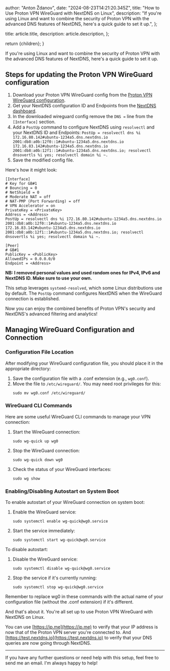 
  author: "Anton Ždanov",
  date: "2024-08-23T14:21:20.345Z",
  title:
    "How to Use Proton VPN WireGuard with NextDNS on Linux",
  description:
    "If you're using Linux and want to combine the security of Proton VPN with the advanced DNS features of NextDNS, here's a quick guide to set it up.",
};

  title: article.title,
  description: article.description,
};

  return <ArticleLayout article={article}>{children}</ArticleLayout>;
}

If you're using Linux and want to combine the security of Proton VPN with the advanced DNS features of NextDNS, here's a quick guide to set it up.

## Steps for updating the Proton VPN WireGuard configuration

1. Download your Proton VPN WireGuard config from the [Proton VPN WireGuard configuration](https://account.proton.me/u/0/vpn/WireGuard).
2. Get your NextDNS configuration ID and Endpoints from the [NextDNS dashboard](https://my.nextdns.io).
4. In the downloaded wireguard config remove the `DNS =` line from the `[Interface]` section.
5. Add a `PostUp` command to configure NextDNS using `resolvectl` and your NextDNS ID and Endpoints: `PostUp = resolvectl dns %i 172.16.80.142#ubuntu-1234a5.dns.nextdns.io 2001:db8:a0b:12f0::1#ubuntu-1234a5.dns.nextdns.io 172.16.83.142#ubuntu-1234a5.dns.nextdns.io 2001:db8:a0b:12f1::1#ubuntu-1234a5.dns.nextdns.io; resolvectl dnsovertls %i yes; resolvectl domain %i ~.`
6. Save the modified config file.

Here's how it might look:
```text
[Interface]
# Key for GB#1
# Bouncing = 0
# NetShield = 0
# Moderate NAT = off
# NAT-PMP (Port Forwarding) = off
# VPN Accelerator = on
PrivateKey = <PrivateKey>
Address = <Address>
PostUp = resolvectl dns %i 172.16.80.142#ubuntu-1234a5.dns.nextdns.io 2001:db8:a0b:12f0::1#ubuntu-1234a5.dns.nextdns.io 172.16.83.142#ubuntu-1234a5.dns.nextdns.io 2001:db8:a0b:12f1::1#ubuntu-1234a5.dns.nextdns.io; resolvectl dnsovertls %i yes; resolvectl domain %i ~.

[Peer]
# GB#1
PublicKey = <PublicKey>
AllowedIPs = 0.0.0.0/0
Endpoint = <Address>
```

**NB: I removed personal values and used random ones for IPv4, IPv6 and NextDNS ID. Make sure to use your own.**

This setup leverages `systemd-resolved`, which some Linux distributions use by default. The `PostUp` command configures NextDNS when the WireGuard connection is established.

Now you can enjoy the combined benefits of Proton VPN's security and NextDNS's advanced filtering and analytics!

## Managing WireGuard Configuration and Connection

### Configuration File Location

After modifying your WireGuard configuration file, you should place it in the appropriate directory:

1. Save the configuration file with a .conf extension (e.g., `wg0.conf`).
2. Move the file to `/etc/wireguard/`. You may need root privileges for this:
    ```text
    sudo mv wg0.conf /etc/wireguard/
    ```

### WireGuard CLI Commands

Here are some useful WireGuard CLI commands to manage your VPN connection:

1. Start the WireGuard connection:
    ```text
    sudo wg-quick up wg0
    ```

2. Stop the WireGuard connection:
    ```text
    sudo wg-quick down wg0
    ```

3. Check the status of your WireGuard interfaces:
    ```text
    sudo wg show
    ```

### Enabling/Disabling Autostart on System Boot
To enable autostart of your WireGuard connection on system boot:

1. Enable the WireGuard service:
    ```text
    sudo systemctl enable wg-quick@wg0.service
    ```

2. Start the service immediately:
    ```text
    sudo systemctl start wg-quick@wg0.service
    ```

To disable autostart:

1. Disable the WireGuard service:
    ```text
    sudo systemctl disable wg-quick@wg0.service
    ```

2. Stop the service if it's currently running:
    ```text
    sudo systemctl stop wg-quick@wg0.service
    ```

Remember to replace wg0 in these commands with the actual name of your configuration file (without the .conf extension) if it's different.

And that's about it. You're all set up to use Proton VPN WireGuard with NextDNS on Linux.

You can use [https://ip.me](https://ip.me) to verify that your IP address is now that of the Proton VPN server you're connected to.
And [https://test.nextdns.io](https://test.nextdns.io) to verify that your DNS queries are now going through NextDNS.

---

If you have any further questions or need help with this setup, feel free to send me an email. I'm always happy to help!
